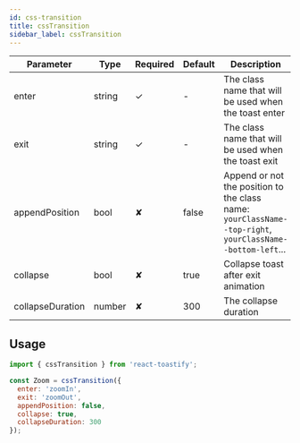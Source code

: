 ```yaml
---
id: css-transition
title: cssTransition
sidebar_label: cssTransition
---
```



| Parameter        | Type                      | Required | Default | Description                                                                                                |
|------------------|---------------------------|----------|---------|------------------------------------------------------------------------------------------------------------|
| enter            | string                    | ✓        | -       | The class name that will be used when the toast enter                                                      |
| exit             | string                    | ✓        | -       | The class name that will be used when the toast exit                                                       |
| appendPosition   | bool                      | ✘        | false   | Append or not the position  to the class name: `yourClassName--top-right`, `yourClassName--bottom-left`... |
| collapse         | bool                      | ✘        | true    | Collapse toast after exit animation                                                                        |
| collapseDuration | number                    | ✘        | 300     | The collapse duration                                                                                      |


## Usage

```js
import { cssTransition } from 'react-toastify';

const Zoom = cssTransition({
  enter: 'zoomIn',
  exit: 'zoomOut',
  appendPosition: false,
  collapse: true,
  collapseDuration: 300
});

```


<Embed url="https://stackblitz.com/edit/react-toastify-custom-transition" />


